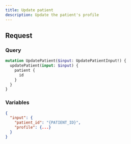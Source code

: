 ```yaml
---
title: Update patient
description: Update the patient's profile
---
```


## Request

### Query

```graphql
mutation UpdatePatient($input: UpdatePatientInput!) {
  updatePatient(input: $input) {
    patient {
      id
    }
  }
}
```

### Variables

```json
{
  "input": {
    "patient_id": "{PATIENT_ID}",
    "profile": {...}
  }
}
```
